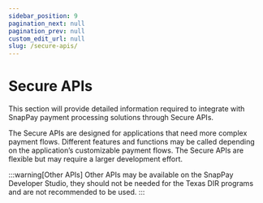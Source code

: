 ```yaml
---
sidebar_position: 9
pagination_next: null
pagination_prev: null
custom_edit_url: null
slug: /secure-apis/
---
```


# Secure APIs

This section will provide detailed information required to integrate with SnapPay payment processing
solutions through Secure APIs.

The Secure APIs are designed for applications that need more complex payment flows. Different features
and functions may be called depending on the application’s customizable payment flows. The Secure
APIs are flexible but may require a larger development effort.

:::warning[Other APIs]
Other APIs may be available on the SnapPay Developer Studio, they should not be needed for the Texas
DIR programs and are not recommended to be used.
:::